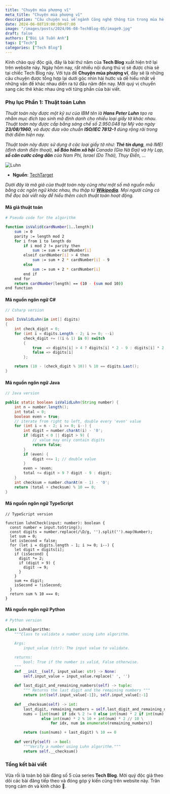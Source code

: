 ```yaml
---
title: "Chuyện mùa phượng vĩ"
meta_title: "Chuyện mùa phượng vĩ"
description: "Câu chuyện vui về ngành Công nghệ thông tin trong mùa hè 2024"
date: 2024-06-08T19:00:00+07:00
image: "/images/posts/2024/06-08-TechBlog-05/image9.jpg"
draft: false
authors: ["Bùi Lê Tuấn Anh"]
tags: ["Tech"]
categories: ["Tech Blog"]
---
```



Kính chào quý độc giả, đây là bài thứ năm của **Tech Blog** xuất hiện trở lại trên website này.
Ngày hôm nay, rất nhiều nội dung thú vị sẽ được chia sẻ tại chiếc Tech Blog này. Với tựa đề
**Chuyện mùa phượng vĩ**, đây sẽ là những câu chuyện được tổng hợp lại dưới góc nhìn hài hước
và dễ hiểu nhất về những vấn đề khác nhau diễn ra từ đầu năm đến nay. Mời quý vị chuyển sang các 
thẻ khác nhau ứng với từng phần của bài viết.

<NewTabs client:load>
  <NewTab name="P1">
    <FirstPost />
  </NewTab>
  <NewTab name="P2">
    <SecondPost />
  </NewTab>
</NewTabs>

### Phụ lục Phần 1: Thuật toán Luhn

_Thuật toán này được một kỹ sư của IBM tên là **Hans Peter Luhn** tạo ra nhằm mục đích tạo sinh mã định danh cho nhiều loại giấy tờ khác nhau. Thuật toán này đựợc cấp bằng sáng chế số 2.950.048 tại Mỹ vào ngày **23/08/1960**, và được đưa vào chuẩn **ISO/IEC 7812-1** dùng rộng rãi trong thời điểm hiện nay._

_Thuật toán này được sử dụng ở các loại giấy tờ như: **Thẻ tín dụng**, mã IMEI (định danh điện thoại), **số Bảo hiểm xã hội** Canada (Gia Nã Đại) và Hy Lạp, **số căn cước công dân** của Nam Phi, Israel (Do Thái), Thụy Điển, ..._

![Luhn](../../../public/images/posts/2024/06-08-TechBlog-05/image4.png)

- **Nguồn**: [TechTarget](https://www.techtarget.com/searchsecurity/definition/LUHN-formula)

_Dưới đây là mã giả của thuật toán này cũng như một số mã nguồn mẫu bằng các ngôn ngữ khác nhau, thu thập từ **[Wikipedia](https://en.wikipedia.org/wiki/Luhn_algorithm)**. Mọi người cũng có thể đọc bài viết này để hiểu thêm cách thuật toán hoạt động._

#### Mã giả thuật toán
```bash title="Pseudocode.txt"
# Pseudo code for the algorithm

function isValid(cardNumber[1..length])
    sum := 0
    parity := length mod 2
    for i from 1 to length do
        if i mod 2 != parity then
            sum := sum + cardNumber[i]
        elseif cardNumber[i] > 4 then
            sum := sum + 2 * cardNumber[i] - 9
        else
            sum := sum + 2 * cardNumber[i]
        end if
    end for
    return cardNumber[length] == (10 - (sum mod 10))
end function
```

#### Mã nguồn ngôn ngữ C#
```csharp title="luhn.cs"
// Csharp version

bool IsValidLuhn(in int[] digits)
{
    int check_digit = 0;
    for (int i = digits.Length - 2; i >= 0; --i)
        check_digit += ((i & 1) is 0) switch
        {
            true  => digits[i] > 4 ? digits[i] * 2 - 9 : digits[i] * 2,
            false => digits[i]
        };

    return (10 - (check_digit % 10)) % 10 == digits.Last();
}
```

#### Mã nguồn ngôn ngữ Java
```java title="luhn.java"
// Java version

public static boolean isValidLuhn(String number) {
    int n = number.length();
    int total = 0;
    boolean even = true;
    // iterate from right to left, double every 'even' value
    for (int i = n - 2; i >= 0; i--) {
        int digit = number.charAt(i) - '0';
        if (digit < 0 || digit > 9) {
            // value may only contain digits
            return false;
        }
        if (even) {
            digit <<= 1; // double value
        }
        even = !even;
        total += digit > 9 ? digit - 9 : digit;
    }
    int checksum = number.charAt(n - 1) - '0';
    return (total + checksum) % 10 == 0;
}

```

#### Mã nguồn ngôn ngữ TypeScript
```tsx title="luhn.tsx"
// TypeScript version

function luhnCheck(input: number): boolean {
  const number = input.toString();
  const digits = number.replace(/\D/g, '').split('').map(Number);
  let sum = 0;
  let isSecond = false;
  for (let i = digits.length - 1; i >= 0; i--) {
    let digit = digits[i];
    if (isSecond) {
      digit *= 2;
      if (digit > 9) {
        digit -= 9;
      }
    }
    sum += digit;
    isSecond = !isSecond;
  }
  return sum % 10 === 0;
}
```

#### Mã nguồn ngôn ngữ Python
```python title="luhn.py"
# Python version

class LuhnAlgorithm:
    """Class to validate a number using Luhn algorithm.
    
    Args:
        input_value (str): The input value to validate.

    returns:
        bool: True if the number is valid, False otherwise.        
    """
    def __init__(self, input_value: str) -> None:
        self.input_value = input_value.replace(' ', '')
    
    def last_digit_and_remaining_numbers(self) -> tuple:
        """ Returns the last digit and the remaining numbers """
        return int(self.input_value[-1]), self.input_value[:-1]
    
    def __checksum(self) -> int:
        last_digit, remaining_numbers = self.last_digit_and_remaining_numbers()
        nums = [int(num) if idx % 2 != 0 else int(num) * 2 if int(num) * 2 <= 9 \
                else int(num) * 2 % 10 + int(num) * 2 // 10 \
                    for idx, num in enumerate(remaining_numbers)]

        return (sum(nums) + last_digit) % 10 == 0
    
    def verify(self) -> bool:
        """Verify a number using Luhn algorithm."""            
        return self.__checksum()
```


### Tổng kết bài viết

Vừa rồi là toàn bộ bài đăng số 5 của series **Tech Blog**. Mời quý độc giả theo dõi các bài đăng
tiếp theo và đóng góp ý kiến cũng trên website này. Trân trọng cảm ơn và kính chào 👋.
